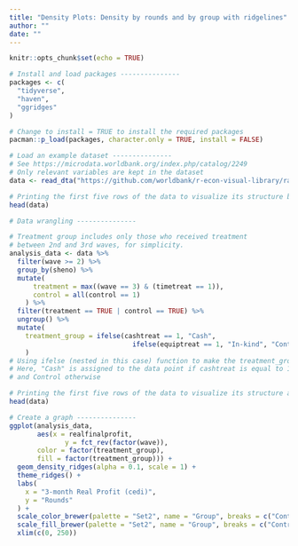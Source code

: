 ```yaml
---
title: "Density Plots: Density by rounds and by group with ridgelines"
author: ""
date: ""
---
```


```r
knitr::opts_chunk$set(echo = TRUE)
```

```r
# Install and load packages ---------------
packages <- c(
  "tidyverse",
  "haven",
  "ggridges"
)

# Change to install = TRUE to install the required packages
pacman::p_load(packages, character.only = TRUE, install = FALSE)

# Load an example dataset ---------------
# See https://microdata.worldbank.org/index.php/catalog/2249
# Only relevant variables are kept in the dataset
data <- read_dta("https://github.com/worldbank/r-econ-visual-library/raw/master/Library/Data/ReplicationDataGhanaJDE_short.dta")

# Printing the first five rows of the data to visualize its structure before data wrangling
head(data)

# Data wrangling ---------------

# Treatment group includes only those who received treatment 
# between 2nd and 3rd waves, for simplicity.
analysis_data <- data %>%
  filter(wave >= 2) %>%
  group_by(sheno) %>%
  mutate(
      treatment = max((wave == 3) & (timetreat == 1)),
      control = all(control == 1)
    ) %>%
  filter(treatment == TRUE | control == TRUE) %>%
  ungroup() %>%
  mutate(
    treatment_group = ifelse(cashtreat == 1, "Cash",
                               ifelse(equiptreat == 1, "In-kind", "Control"))
    ) 
# Using ifelse (nested in this case) function to make the treatment_group variable that passes a given test
# Here, "Cash" is assigned to the data point if cashtreat is equal to 1 or "In Kind" if equiptreat is equal to 1. "Control" is assigned to every other case
# and Control otherwise

# Printing the first five rows of the data to visualize its structure after data wrangling
head(data)

# Create a graph ---------------
ggplot(analysis_data, 
       aes(x = realfinalprofit, 
              y = fct_rev(factor(wave)), 
       color = factor(treatment_group), 
       fill = factor(treatment_group))) +
  geom_density_ridges(alpha = 0.1, scale = 1) +
  theme_ridges() +
  labs(
    x = "3-month Real Profit (cedi)",
    y = "Rounds"
  ) +
  scale_color_brewer(palette = "Set2", name = "Group", breaks = c("Control", "Cash", "In-kind")) +
  scale_fill_brewer(palette = "Set2", name = "Group", breaks = c("Control", "Cash", "In-kind")) +
  xlim(c(0, 250))

```
